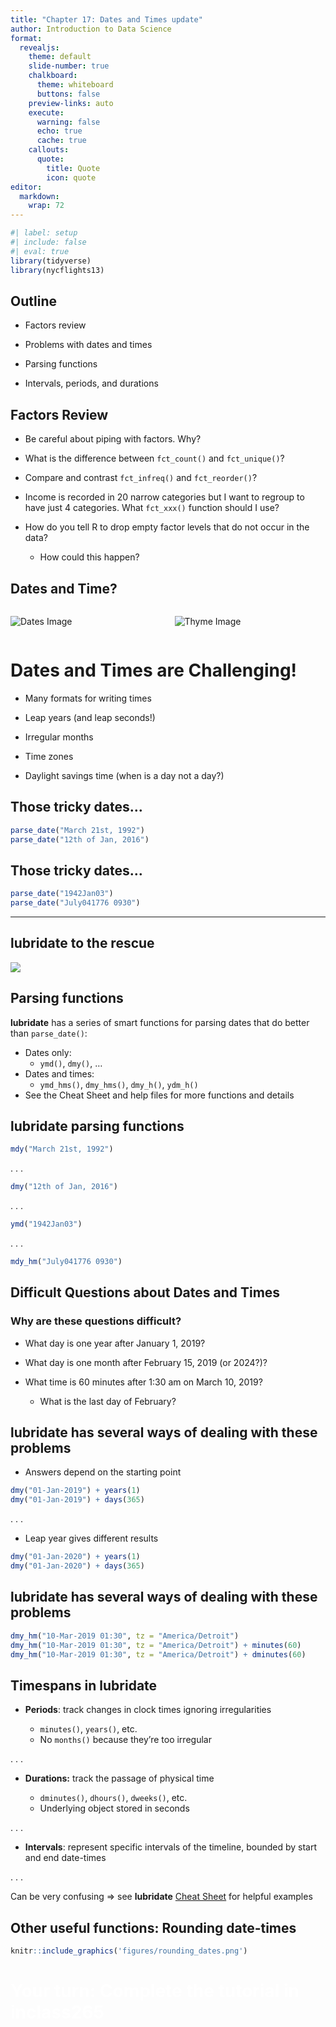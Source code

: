 ```yaml
---
title: "Chapter 17: Dates and Times update"
author: Introduction to Data Science
format:
  revealjs:
    theme: default 
    slide-number: true
    chalkboard: 
      theme: whiteboard
      buttons: false
    preview-links: auto
    execute:
      warning: false
      echo: true
      cache: true
    callouts:
      quote:
        title: Quote
        icon: quote
editor: 
  markdown: 
    wrap: 72
---
```


```r
#| label: setup
#| include: false
#| eval: true
library(tidyverse)
library(nycflights13)
```

## Outline

-   Factors review

-   Problems with dates and times

-   Parsing functions

-   Intervals, periods, and durations

## Factors Review {.smaller}

::: incremental
-   Be careful about piping with factors. Why?

-   What is the difference between `fct_count()` and `fct_unique()`?

-   Compare and contrast `fct_infreq()` and `fct_reorder()`?

-   Income is recorded in 20 narrow categories but I want to regroup to
    have just 4 categories. What `fct_xxx()` function should I use?

-   How do you tell R to drop empty factor levels that do not occur in
    the data?

    -   How could this happen?
:::

## Dates and Time?

::: columns
::: {.column width="50%"}
![](figures/dates.jpeg){alt="Dates Image"}
:::

::: {.column width="50%"}
![](figures/thyme.jpeg){alt="Thyme Image"}
:::
:::

# Dates and Times are Challenging!

::: incremental
-   Many formats for writing times

-   Leap years (and leap seconds!)

-   Irregular months

-   Time zones

-   Daylight savings time (when is a day not a day?)
:::

## Those tricky dates...

```r
parse_date("March 21st, 1992")
parse_date("12th of Jan, 2016")
```

## Those tricky dates...

```r
parse_date("1942Jan03")
parse_date("July041776 0930")
```

------------------------------------------------------------------------

## **lubridate** to the rescue

![](figures/data_sci_superhero.png)

## Parsing functions

**lubridate** has a series of smart functions for parsing dates that do
better than `parse_date()`:

-   Dates only:
    -   `ymd()`, `dmy()`, ...
-   Dates and times:
    -   `ymd_hms()`, `dmy_hms()`, `dmy_h()`, `ydm_h()`
-   See the Cheat Sheet and help files for more functions and details

## **lubridate** parsing functions

```r
mdy("March 21st, 1992")
```

. . .

```r
dmy("12th of Jan, 2016")
```

. . .

```r
ymd("1942Jan03")
```

. . .

```r
mdy_hm("July041776 0930")
```

## Difficult Questions about Dates and Times

### Why are these questions difficult?

-   What day is one year after January 1, 2019?

-   What day is one month after February 15, 2019 (or 2024?)?

-   What time is 60 minutes after 1:30 am on March 10, 2019?

    -   What is the last day of February?

## **lubridate** has several ways of dealing with these problems {.smaller}

-   Answers depend on the starting point

```r
dmy("01-Jan-2019") + years(1)
dmy("01-Jan-2019") + days(365)
```

. . .

-   Leap year gives different results

```r
dmy("01-Jan-2020") + years(1)
dmy("01-Jan-2020") + days(365)
```

## **lubridate** has several ways of dealing with these problems

```r
dmy_hm("10-Mar-2019 01:30", tz = "America/Detroit") 
dmy_hm("10-Mar-2019 01:30", tz = "America/Detroit") + minutes(60)
dmy_hm("10-Mar-2019 01:30", tz = "America/Detroit") + dminutes(60)
```

## Timespans in **lubridate** {.smaller}

-   **Periods**: track changes in clock times ignoring irregularities

    -   `minutes()`, `years()`, etc.
    -   No `months()` because they're too irregular

. . .

-   **Durations:** track the passage of physical time

    -   `dminutes()`, `dhours()`, `dweeks()`, etc.
    -    Underlying object stored in seconds

. . .

-   **Intervals**: represent specific intervals of the timeline, bounded
    by start and end date-times

. . . 

Can be very confusing $\Rightarrow$ see **lubridate** [Cheat
Sheet](https://rstudio.github.io/cheatsheets/lubridate.pdf) for helpful examples

## Other useful functions: Rounding date-times

```r
knitr::include_graphics('figures/rounding_dates.png')
```

# [Your turn: Complete the tutorial in inclass265]{style="color: white;"} {background-color="#FE961C"}
